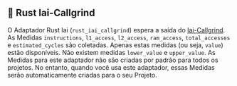 ## 🦀 Rust Iai-Callgrind

O Adaptador Rust Iai (`rust_iai_callgrind`) espera a saída do [Iai-Callgrind](https://github.com/iai-callgrind/iai-callgrind).
As Medidas `instructions`, `l1_access`, `l2_access`, `ram_access`, `total_accesses` e `estimated_cycles` são coletadas.
Apenas estas medidas (ou seja, `value`) estão disponíveis. Não existem medidas `lower_value` e `upper_value`.
As Medidas para este adaptador não são criadas por padrão para todos os projetos.
No entanto, quando você usa este adaptador, essas Medidas serão automaticamente criadas para o seu Projeto.